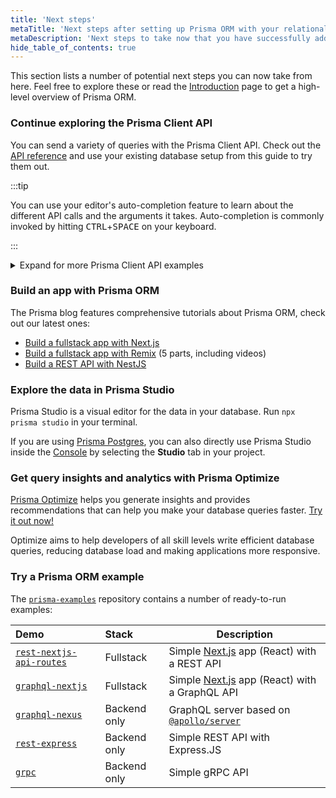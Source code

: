 ```yaml
---
title: 'Next steps'
metaTitle: 'Next steps after setting up Prisma ORM with your relational database'
metaDescription: 'Next steps to take now that you have successfully added Prisma ORM to your new TypeScript or JavaScript project'
hide_table_of_contents: true
---
```

 
This section lists a number of potential next steps you can now take from here. Feel free to explore these or read the [Introduction](/orm/overview/introduction/what-is-prisma) page to get a high-level overview of Prisma ORM.

### Continue exploring the Prisma Client API

You can send a variety of queries with the Prisma Client API. Check out the [API reference](/orm/prisma-client) and use your existing database setup from this guide to try them out.

:::tip

You can use your editor's auto-completion feature to learn about the different API calls and the arguments it takes. Auto-completion is commonly invoked by hitting <kbd>CTRL</kbd>+<kbd>SPACE</kbd> on your keyboard.

:::

<details>
<summary>Expand for more Prisma Client API examples</summary>

Here are a few suggestions for a number of more queries you can send with Prisma Client:

**Filter all `Post` records that contain `"hello"`**

```js
const filteredPosts = await prisma.post.findMany({
  where: {
    OR: [{ title: { contains: 'hello' } }, { content: { contains: 'hello' } }],
  },
})
```

**Create a new `Post` record and connect it to an existing `User` record**

```js
const post = await prisma.post.create({
  data: {
    title: 'Join us for Prisma Day 2020',
    author: {
      connect: { email: 'alice@prisma.io' },
    },
  },
})
```

**Use the fluent relations API to retrieve the `Post` records of a `User` by traversing the relations**

```js
const posts = await prisma.profile
  .findUnique({
    where: { id: 1 },
  })
  .user()
  .posts()
```

**Delete a `User` record**

```js
const deletedUser = await prisma.user.delete({
  where: { email: 'sarah@prisma.io' },
})
```

</details>

### Build an app with Prisma ORM

The Prisma blog features comprehensive tutorials about Prisma ORM, check out our latest ones:

- [Build a fullstack app with Next.js](https://www.youtube.com/watch?v=QXxy8Uv1LnQ&ab_channel=ByteGrad)
- [Build a fullstack app with Remix](https://www.prisma.io/blog/fullstack-remix-prisma-mongodb-1-7D0BfTXBmB6r) (5 parts, including videos)
- [Build a REST API with NestJS](https://www.prisma.io/blog/nestjs-prisma-rest-api-7D056s1BmOL0)

### Explore the data in Prisma Studio

Prisma Studio is a visual editor for the data in your database. Run `npx prisma studio` in your terminal. 

If you are using [Prisma Postgres](https://www.prisma.io/postgres), you can also directly use Prisma Studio inside the [Console](https://console.prisma.io) by selecting the **Studio** tab in your project. 

### Get query insights and analytics with Prisma Optimize

[Prisma Optimize](/optimize) helps you generate insights and provides recommendations that can help you make your database queries faster. [Try it out now!](/optimize/getting-started)

Optimize aims to help developers of all skill levels write efficient database queries, reducing database load and making applications more responsive.

### Try a Prisma ORM example

The [`prisma-examples`](https://github.com/prisma/prisma-examples/) repository contains a number of ready-to-run examples:

| Demo                                                                                                                | Stack        | Description                                                                                         |
| :------------------------------------------------------------------------------------------------------------------ | :----------- | --------------------------------------------------------------------------------------------------- |
| [`rest-nextjs-api-routes`](https://pris.ly/e/ts/rest-nextjs-api-routes) | Fullstack    | Simple [Next.js](https://nextjs.org/) app (React) with a REST API                                   |
| [`graphql-nextjs`](https://pris.ly/e/ts/graphql-nextjs)                 | Fullstack    | Simple [Next.js](https://nextjs.org/) app (React) with a GraphQL API                                |
| [`graphql-nexus`](https://pris.ly/e/ts/graphql-nexus) | Backend only | GraphQL server based on [`@apollo/server`](https://www.apollographql.com/docs/apollo-server) |
| [`rest-express`](https://pris.ly/e/ts/rest-express)                     | Backend only | Simple REST API with Express.JS                                                                     |
| [`grpc`](https://pris.ly/e/ts/grpc)                                     | Backend only | Simple gRPC API                                                                                     |
